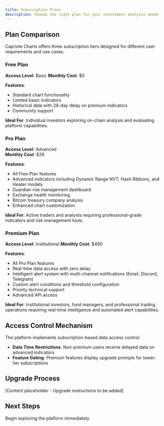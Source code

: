 ```yaml
---
title: Subscription Plans
description: Choose the right plan for your investment analysis needs
---
```


## Plan Comparison

Capriole Charts offers three subscription tiers designed for different user requirements and use cases.

### Free Plan

**Access Level**: Basic
**Monthly Cost**: $0

**Features**:
- Standard chart functionality
- Limited basic indicators
- Historical data with 28-day delay on premium indicators
- Community support

**Ideal For**: Individual investors exploring on-chain analysis and evaluating platform capabilities.

### Pro Plan

**Access Level**: Advanced  
**Monthly Cost**: $29

**Features**:
- All Free Plan features
- Advanced indicators including Dynamic Range NVT, Hash Ribbons, and Heater models
- Guardian risk management dashboard
- Exchange health monitoring
- Bitcoin treasury company analysis
- Enhanced chart customization

**Ideal For**: Active traders and analysts requiring professional-grade indicators and risk management tools.

### Premium Plan

**Access Level**: Institutional
**Monthly Cost**: $490

**Features**:
- All Pro Plan features
- Real-time data access with zero delay
- Intelligent alert system with multi-channel notifications (Email, Discord, Telegram)
- Custom alert conditions and threshold configuration
- Priority technical support
- Advanced API access

**Ideal For**: Institutional investors, fund managers, and professional trading operations requiring real-time intelligence and automated alert capabilities.

## Access Control Mechanism

The platform implements subscription-based data access control:

- **Data Time Restrictions**: Non-premium users receive delayed data on advanced indicators
- **Feature Gating**: Premium features display upgrade prompts for lower-tier subscriptions

## Upgrade Process

[Content placeholder - Upgrade instructions to be added]

## Next Steps

<Card title="Start Free Trial" icon="bolt" href="https://capriole.com/charts">
  Begin exploring the platform immediately
</Card>

